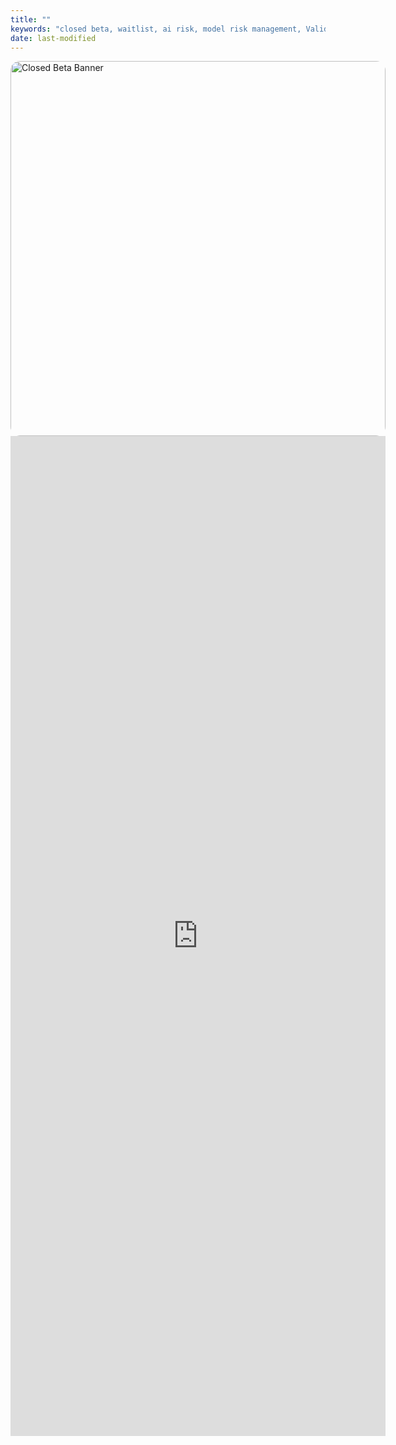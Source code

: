 ```yaml
---
title: ""
keywords: "closed beta, waitlist, ai risk, model risk management, ValidMind"
date: last-modified
---
```


```{=html}
 <head>
    <meta charset="UTF-8">
    <meta http-equiv="X-UA-Compatible" content="IE=edge">
    <meta name="viewport" content="width=device-width, initial-scale=1.0">
    <style>
        .column {
            display: flex;
            flex-direction: column;
            align-items: center; /* Centers the content horizontally */
            justify-content: center; /* Centers the content vertically */
            width: 600px; /* Matches the width of the image */
            margin: 0 auto; /* Centers the column itself */
        }
        .banner-image {
            width: 600px;
            border-radius: 15px; /* Rounded corners */
        }
    </style>
    <title>Image and Iframe</title>
</head>
<body>
    <div class="column">
        <img src="closed-beta-banner.png" alt="Closed Beta Banner"  class="banner-image">
        <iframe src="https://docs.google.com/forms/d/e/1FAIpQLScTxcssNLMnvFQzmNR4tyrVFAYEbmO_2e2Kk_PnOti-o_1MZw/viewform?embedded=true" width="600" height="1600" frameborder="0" marginheight="0" marginwidth="0">Loading…</iframe>
    </div>
</body>
```